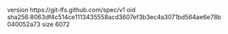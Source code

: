 version https://git-lfs.github.com/spec/v1
oid sha256:8063df4c514ce1113435558acd3607ef3b3ec4a3071bd564ae6e78b040052a73
size 6072
